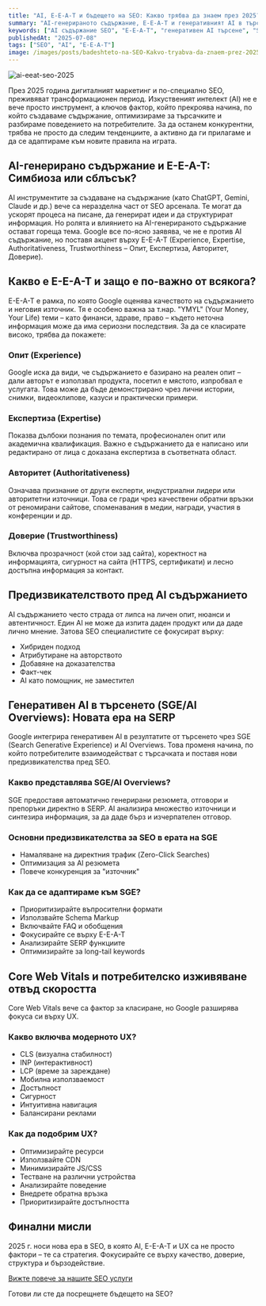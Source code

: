 ```yaml
---
title: "AI, E-E-A-T и бъдещето на SEO: Какво трябва да знаем през 2025?"
summary: "AI-генерираното съдържание, E-E-A-T и генеративният AI в търсенето променят SEO пейзажа. Вижте как да се адаптирате и да останете конкурентни."
keywords: ["AI съдържание SEO", "E-E-A-T", "генеративен AI търсене", "SGE", "AI Overviews", "Core Web Vitals", "потребителско изживяване SEO", "SEO тенденции 2025"]
publishedAt: "2025-07-08"
tags: ["SEO", "AI", "E-E-A-T"]
image: /images/posts/badeshteto-na-SEO-Kakvo-tryabva-da-znaem-prez-2025.jpg
---
```


![ai-eeat-seo-2025](/images/posts/badeshteto-na-SEO-Kakvo-tryabva-da-znaem-prez-2025.jpg)

През 2025 година дигиталният маркетинг и по-специално SEO, преживяват трансформационен период. Изкуственият интелект (AI) не е вече просто инструмент, а ключов фактор, който прекроява начина, по който създаваме съдържание, оптимизираме за търсачките и разбираме поведението на потребителите. За да останем конкурентни, трябва не просто да следим тенденциите, а активно да ги прилагаме и да се адаптираме към новите правила на играта.

## AI-генерирано съдържание и E-E-A-T: Симбиоза или сблъсък?

AI инструментите за създаване на съдържание (като ChatGPT, Gemini, Claude и др.) вече са неразделна част от SEO арсенала. Те могат да ускорят процеса на писане, да генерират идеи и да структурират информация. Но ролята и влиянието на AI-генерираното съдържание остават гореща тема. Google все по-ясно заявява, че не е против AI съдържание, но поставя акцент върху E-E-A-T (Experience, Expertise, Authoritativeness, Trustworthiness – Опит, Експертиза, Авторитет, Доверие).

## Какво е E-E-A-T и защо е по-важно от всякога?

E-E-A-T е рамка, по която Google оценява качеството на съдържанието и неговия източник. Тя е особено важна за т.нар. "YMYL" (Your Money, Your Life) теми – като финанси, здраве, право – където неточна информация може да има сериозни последствия. За да се класирате високо, трябва да покажете:

### Опит (Experience)

Google иска да види, че съдържанието е базирано на реален опит – дали авторът е използвал продукта, посетил е мястото, изпробвал е услугата. Това може да бъде демонстрирано чрез лични истории, снимки, видеоклипове, казуси и практически примери.

### Експертиза (Expertise)

Показва дълбоки познания по темата, професионален опит или академична квалификация. Важно е съдържанието да е написано или редактирано от лица с доказана експертиза в съответната област.

### Авторитет (Authoritativeness)

Означава признание от други експерти, индустриални лидери или авторитетни източници. Това се гради чрез качествени обратни връзки от реномирани сайтове, споменавания в медии, награди, участия в конференции и др.

### Доверие (Trustworthiness)

Включва прозрачност (кой стои зад сайта), коректност на информацията, сигурност на сайта (HTTPS, сертификати) и лесно достъпна информация за контакт.

## Предизвикателството пред AI съдържанието

AI съдържанието често страда от липса на личен опит, нюанси и автентичност. Един AI не може да изпита даден продукт или да даде лично мнение. Затова SEO специалистите се фокусират върху:

* Хибриден подход
* Атрибутиране на авторството
* Добавяне на доказателства
* Факт-чек
* AI като помощник, не заместител

## Генеративен AI в търсенето (SGE/AI Overviews): Новата ера на SERP

Google интегрира генеративен AI в резултатите от търсенето чрез SGE (Search Generative Experience) и AI Overviews. Това променя начина, по който потребителите взаимодействат с търсачката и поставя нови предизвикателства пред SEO.

### Какво представлява SGE/AI Overviews?

SGE предоставя автоматично генерирани резюмета, отговори и препоръки директно в SERP. AI анализира множество източници и синтезира информация, за да даде бърз и изчерпателен отговор.

### Основни предизвикателства за SEO в ерата на SGE

* Намаляване на директния трафик (Zero-Click Searches)
* Оптимизация за AI резюмета
* Повече конкуренция за "източник"

### Как да се адаптираме към SGE?

* Приоритизирайте въпросителни формати
* Използвайте Schema Markup
* Включвайте FAQ и обобщения
* Фокусирайте се върху E-E-A-T
* Анализирайте SERP функциите
* Оптимизирайте за long-tail keywords

## Core Web Vitals и потребителско изживяване отвъд скоростта

Core Web Vitals вече са фактор за класиране, но Google разширява фокуса си върху UX.

### Какво включва модерното UX?

* CLS (визуална стабилност)
* INP (интерактивност)
* LCP (време за зареждане)
* Мобилна използваемост
* Достъпност
* Сигурност
* Интуитивна навигация
* Балансирани реклами

### Как да подобрим UX?

* Оптимизирайте ресурси
* Използвайте CDN
* Минимизирайте JS/CSS
* Тестване на различни устройства
* Анализирайте поведение
* Внедрете обратна връзка
* Приоритизирайте достъпността

## Финални мисли

2025 г. носи нова ера в SEO, в която AI, E-E-A-T и UX са не просто фактори – те са стратегия. Фокусирайте се върху качество, доверие, структура и бързодействие.

[Вижте повече за нашите SEO услуги](https://stanchev.bg/seo-uslugi)

Готови ли сте да посрещнете бъдещето на SEO?
